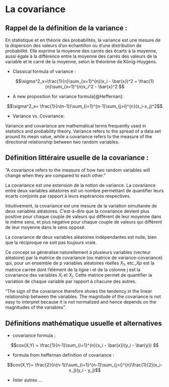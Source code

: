 # La covariance 

## Rappel de la définition de la variance :

En statistique et en théorie des probabilités, la variance est une mesure de la dispersion des valeurs d'un échantillon ou d'une distribution de probabilité. Elle exprime la moyenne des carrés des écarts à la moyenne, aussi égale à la différence entre la moyenne des carrés des valeurs de la variable et le carré de la moyenne, selon le théorème de König-Huygens. 

- Classical formula of variance  : 

$$\sigma^2_x=\frac{1}{n}\sum_{x=1}^{n}(x_i - \bar{x})^2 = \frac{1}{n}\sum_{x=1}^{n}x_i^2 - \bar{x}^2 $$

- A new proposition for variance formula[@Heffernan]: 

$$\sigma^2_x= \frac{1}{n(n-1)}\sum_{i=1}^{n-1}\sum_{j>i}^{n}(x_i-x_j)^2$$

- Variance vs. Covariance: 

Variance and covariance are mathematical terms frequently used in statistics and probability theory. Variance refers to the spread of a data set around its mean value, while a covariance refers to the measure of the directional relationship between two random variables.

## Définition littéraire usuelle de la covariance :

"A covariance refers to the measure of how two random variables will change when they are compared to each other."

La covariance est une extension de la notion de variance.  La covariance entre deux variables aléatoires est un nombre permettant de quantifier leurs écarts conjoints par rapport à leurs espérances respectives.

Intuitivement, la covariance est une mesure de la variation simultanée de deux variables aléatoires. C'est-à-dire que la covariance devient plus positive pour chaque couple de valeurs qui diffèrent de leur moyenne dans le même sens, et plus négative pour chaque couple de valeurs qui diffèrent de leur moyenne dans le sens opposé.

La covariance de deux variables aléatoires indépendantes est nulle, bien que la réciproque ne soit pas toujours vraie.

Ce concept se généralise naturellement à plusieurs variables (vecteur aléatoire) par la matrice de covariance (ou matrice de variance-covariance) qui, pour un ensemble de p variables aléatoires réelles $X_1$, etc.,$Xp$ est la matrice carrée dont l'élément de la ligne i et de la colonne j est la covariance des variables $X_i$ et $X_j$. Cette matrice permet de quantifier la variation de chaque variable par rapport à chacune des autres.

"The sign of the covariance therefore shows the tendency in the linear relationship between the variables. The magnitude of the covariance is not easy to interpret because it is not normalized and hence depends on the magnitudes of the variables". 

## Définitions mathématique usuelle et alternatives

- covariance formula :

$$cov(X,Y) = \frac{1}{n-1}\sum_{i=1}^{n}(x_i - \bar{x})(y_i - \bar{y}) $$

- formula from heffernan definition of covariance : 

$$cov(X,Y)= \frac{2}{n(n-1)}\sum_{i=1}^{n-1}\sum_{j>i}^{n}\frac{1}{2}(x_i-x_j)(y_i - y_j)$$

- lister autres ...
